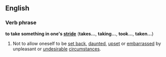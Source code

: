 ==English==
===Verb phrase===
'''to take something in one's [[stride]]''' ('''takes...''', '''taking...''', '''took...''', '''taken...''') {{idiom}}

#Not to allow oneself to be [[set back]], [[daunt]]ed, [[upset]] or [[embarrassed]] by unpleasant or [[undesirable]] [[circumstance]]s.